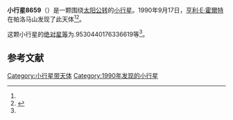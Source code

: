{{Infobox planet
| bgcolour = #FFFFC0
| name = 8659
| symbol = 
| image = 
| caption = 
| discovery = yes
| discovery_ref = 
| discoverer = [[亨利·E·霍爾特|亨利·E·霍爾特]]
| discovery_site = [[帕洛马山|帕洛马山]] 
| discovered = 1990年9月17日
| designations = yes
| mp_name = 
| named_after = 
| alt_names = 1990 SE11/ 1995 UY6
| mp_category = [[主带小行星|主带小行星]]
| orbit_ref = <ref name="a">[http://ssd.jpl.nasa.gov/sbdb.cgi?sstr=8659 8659] {{Wayback|url=http://ssd.jpl.nasa.gov/sbdb.cgi?sstr=8659 |date=20210813082121 }}，小行星數據庫瀏覽器（JPL Small-Body Database Browser）－[[美国国家航空航天局|美国国家航空航天局]]喷气推进实验室</ref>
| epoch = 2456400.5 (2013年4月18日更新)
| aphelion = {{convert|3.201585622883278|AU|km|3|abbr=on|lk=out}}
| perihelion = {{convert|2.363942289945818|AU|km|3|abbr=on}}
| semimajor = {{convert|2.782763956414548|AU|km|3|abbr=on}}
| eccentricity = 0.150505639
| period = 1695.559292 [[日|日]]<br />4.64[[儒略年|儒略年]]
| avg_speed = 
| inclination = 8.327101946868167
| asc_node = 312.428265738735
| mean_anomaly = 
| arg_peri = .9530440176336619
| satellites = 
| physical_characteristics = yes
| dimensions = 
| mass = 
| density = 
| surface_grav = 
| escape_velocity = 
| sidereal_day = 
| axial_tilt = 
| pole_ecliptic_lat = 
| pole_ecliptic_lon = 
| albedo = 
| temperatures= 
| temp_name1 = 
| mean_temp_1 = 
| max_temp_1 = 
| temp_name2 = 
| max_temp_2 = 
| spectral_type = 
| abs_magnitude = .9530440176336619
}}

'''小行星8659'''（{{lang-en|8659}}）是一颗围绕[[太阳|太阳]][[公转|公转]]的[[小行星|小行星]]。1990年9月17日，[[亨利·E·霍爾特|亨利·E·霍爾特]]在帕洛马山发现了此天体<ref name="a" /><ref>{{cite news|title=小行星列表|url=http://cfa-www.harvard.edu/iau/lists/NumberedMPs.txt|accessdate=2013-07-08|newspaper=哈佛大学|archive-date=2008-05-17|archive-url=https://web.archive.org/web/20080517010638/http://cfa-www.harvard.edu/iau/lists/NumberedMPs.txt|dead-url=no}}</ref>。

这颗小行星的[[绝对星等|绝对星等]]为.9530440176336619等<ref name="a" />。

==参考文献==
{{reflist}}
{{Minor Planet Number|[[小行星8658|小行星8658]]|[[小行星8660|小行星8660]]}}

{{小天体}}

[[Category:小行星带天体|Category:小行星带天体]]
[[Category:1990年发现的小行星|Category:1990年发现的小行星]]

{{asteroid-stub}}